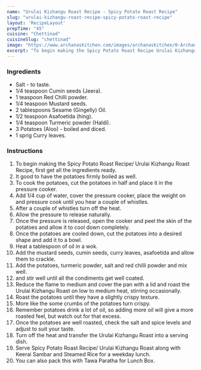 ---
name: "Urulai Kizhangu Roast Recipe - Spicy Potato Roast Recipe"
slug: "urulai-kizhangu-roast-recipe-spicy-potato-roast-recipe"
layout: 'RecipeLayout'
prepTime: "45"
cuisine: "Chettinad"
cuisineSlug: "chettinad"
image: "https://www.archanaskitchen.com/images/archanaskitchen/0-Archanas-Kitchen-Recipes/2018/Urulaikizhangu_Roast_Spicy_Potato_Roast_recipe-4.jpg"
excerpt: "To begin making the Spicy Potato Roast Recipe Urulai Kizhangu Roast Recipe, first get all the ingredients ready"
---

### Ingredients

- Salt - to taste.
- 1/4 teaspoon Cumin seeds (Jeera).
- 1 teaspoon Red Chilli powder.
- 1/4 teaspoon Mustard seeds.
- 2 tablespoons Sesame (Gingelly) Oil.
- 1/2 teaspoon Asafoetida (hing).
- 1/4 teaspoon Turmeric powder (Haldi).
- 3 Potatoes (Aloo) - boiled and diced.
- 1 sprig Curry leaves.

### Instructions

1. To begin making the Spicy Potato Roast Recipe/ Urulai Kizhangu Roast Recipe, first get all the ingredients ready.
1. It good to have the potatoes firmly boiled as well.
1. To cook the potatoes, cut the potatoes in half and place it in the pressure cooker.
1. Add 1/4 cup of water, cover the pressure cooker, place the weight on and pressure cook until you hear a couple of whistles.
1. After a couple of whistles turn off the heat.
1. Allow the pressure to release naturally.
1. Once the pressure is released, open the cooker and peel the skin of the potatoes and allow it to cool down completely.
1. Once the potatoes are cooled down, cut the potatoes into a desired shape and add it to a bowl.
1. Heat a tablespoon of oil in a wok.
1. Add the mustard seeds, cumin seeds, curry leaves, asafoetida and allow them to crackle.
1. Add the potatoes, turmeric powder, salt and red chilli powder and mix well.
1. and stir well until all the condiments get well coated.
1. Reduce the flame to medium and cover the pan with a lid and roast the  Urulai Kizhangu Roast on low to medium heat, stirring occasionally.
1. Roast the potatoes until they have a slightly crispy texture.
1. More like the some crumbs of the potatoes turn crispy.
1. Remember potatoes drink a lot of oil, so adding more oil will give a more roasted feel, but watch out for that excess.
1. Once the potatoes are well roasted, check the salt and spice levels and adjust to suit your taste.
1. Turn off the heat and transfer the  Urulai Kizhangu Roast into a serving dish.
1. Serve Spicy Potato Roast Recipe/  Urulai Kizhangu Roast along with Keerai Sambar and Steamed Rice for a weekday lunch.
1. You can also pack this with Tawa Paratha for Lunch Box.
